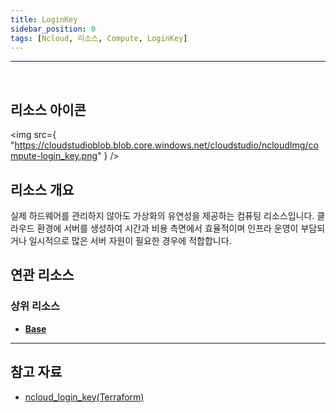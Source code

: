```yaml
---
title: LoginKey
sidebar_position: 0
tags: [Ncloud, 리소스, Compute, LoginKey]
---
```


<hr />
<br />

## 리소스 아이콘

<img
    src={
        "https://cloudstudioblob.blob.core.windows.net/cloudstudio/ncloudImg/compute-login_key.png"
    }
/>

## 리소스 개요

실제 하드웨어를 관리하지 않아도 가상화의 유연성을 제공하는 컴퓨팅 리소스입니다. 클라우드 환경에 서버를 생성하여 시간과 비용 측면에서 효율적이며 인프라 운영이 부담되거나 일시적으로 많은 서버 자원이 필요한 경우에 적합합니다.

## 연관 리소스

### 상위 리소스

-   [**Base**](https://docs.cstudio.app/docs/resource/ncloud/Base)


---

## 참고 자료
-   [ncloud_login_key(Terraform)](https://registry.terraform.io/providers/NaverCloudPlatform/ncloud/latest/docs/resources/login_key)

